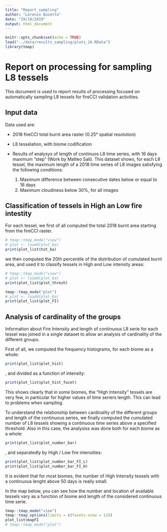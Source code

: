 ```yaml
---
title: "Report_sampling"
author: "Lorenzo Busetto"
date: "29/10/2019"
output: html_document
---
```


```r
knitr::opts_chunk$set(echo = TRUE)
load("../data/results_sampling/plots_16.RData")
library(tmap)
```

# Report on processing for sampling L8 tessels

This document is used to report results of processing focused on automatically
sampling L8 tessels for fireCCI validation activities. 

## Input data

Data used are:

- 2018 fireCCI total burnt area raster (0.25° spatial resolution)
- L8 tesselation, with biome codification
- Results of analysys of length of continuos L8 time series, with 16 days maximum 
 "step" (Work by Matteo Sali). This dataset shows, for each L8 tessel, the maximum 
 length of a 2018 time series of L8 images satisfying the following conditions: 
 
    1. Maximum difference between consecutive dates below or equal to 16 days
    2. Maximum cloudiness below 30%, for all images

## Classification of tessels in High an Low fire intestity

For each tessel, we first of all computed the total 2018 burnt area starting from 
the fireCCI raster. 

```r
# tmap::tmap_mode("view")
# plot <- loadd(plot_ba)
print(plot_list$tot_ba)
```

we then computed the 20th percentile of the distribution of cumulated burnt area, 
and used it to classify tessels in High and Low intensity areas: 

```r
# tmap::tmap_mode("view")
# plot <- loadd(plot_ba)
print(plot_list$plot_thresh)
```
```r
tmap::tmap_mode("plot")
# plot <- loadd(plot_ba)
print(plot_list$plot_FI)
```

## Analysis of cardinality of the groups

Information about Fire Intensity and length of continuous L8 serie for each tessel
was joined in a single dataset to allow an analysis of cardinality of the different
groups. 

First of all, we computed the frequency histograms, for each biome as a whole: 

```r
print(plot_list$plot_hist)
```

, and divided as a function of intensity: 

```r
print(plot_list$plot_hist_facet)
```

This shows clearly that in some biomes, the "High Intensity" tessels are very few, in particular for higher values of time seriers length. This can lead to problems when sampling. 

To understand the relationship between cardinality of the different groups and 
length of the continuous series, we finally computed the cumulated number of L8 tessels showing
a continuous time series above a specified threshold. Also in this case, the analysiss 
was done both for each biome as a whole:

```r
print(plot_list$plot_number_bar)
```


, and separatedly by High / Low fire intensities:


```r
print(plot_list$plot_number_bar_FI_L)
print(plot_list$plot_number_bar_FI_H)
```

It is evident that for most biomes, the number of High Intensity tessels with a continuous lenght 
above 50 days is really small.

In the map below, you can see how the number and location of available tessels vary 
as a function of biome and length of the considered continuous time serie. 


```r
tmap::tmap_mode("view")
tmap::tmap_options(limits = c(facets.view = 12))
plot_list$mapFI
# tmap::tmap_mode("plot")
```


